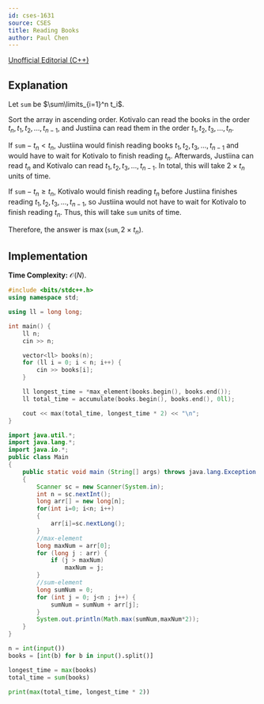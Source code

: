 ```yaml
---
id: cses-1631
source: CSES 
title: Reading Books
author: Paul Chen
---
```


[Unofficial Editorial (C++)](https://codeforces.com/blog/entry/83295)

## Explanation

Let $\texttt{sum}$ be $\sum\limits_{i=1}^n t_i$.

Sort the array in ascending order. Kotivalo can read the books in the order $t_n, t_1, t_2, ..., t_{n-1}$, and Justiina can read them in the order $t_1, t_2, t_3, ..., t_n$. 

If $\texttt{sum} - t_n < t_n$, Justiina would finish reading books $t_1, t_2, t_3, ..., t_{n-1}$ and would have to wait for Kotivalo to finish reading $t_n$. Afterwards, Justiina can read $t_n$ and Kotivalo can read $t_1, t_2, t_3, ..., t_{n-1}$. In total, this will take $2 \times t_n$ units of time.

If $\texttt{sum} - t_n \ge t_n$, Kotivalo would finish reading $t_n$ before Justiina finishes reading $t_1, t_2, t_3, ..., t_{n-1}$, so Justiina would not have to wait for Kotivalo to finish reading $t_n$. Thus, this will take $\texttt{sum}$ units of time.

Therefore, the answer is $\max(\texttt{sum}, 2 \times t_n)$.

## Implementation

**Time Complexity:** $\mathcal O(N)$.
<LanguageSection>
<CPPSection>

```cpp
#include <bits/stdc++.h>
using namespace std;

using ll = long long;

int main() {
	ll n;
	cin >> n;

	vector<ll> books(n);
	for (ll i = 0; i < n; i++) {
		cin >> books[i];
	}

	ll longest_time = *max_element(books.begin(), books.end());
	ll total_time = accumulate(books.begin(), books.end(), 0ll);

	cout << max(total_time, longest_time * 2) << "\n";
}
```
</CPPSection>
<JavaSection>

```java
import java.util.*;
import java.lang.*;
import java.io.*;
public class Main
{
	public static void main (String[] args) throws java.lang.Exception
	{
		Scanner sc = new Scanner(System.in);
		int n = sc.nextInt();
		long arr[] = new long[n];  
		for(int i=0; i<n; i++)  
		{  
			arr[i]=sc.nextLong();  
		}  
		//max-element
		long maxNum = arr[0];
        for (long j : arr) {
            if (j > maxNum)
                maxNum = j;
        }
        //sum-element
        long sumNum = 0;
        for (int j = 0; j<n ; j++) {
        	sumNum = sumNum + arr[j];
        }
        System.out.println(Math.max(sumNum,maxNum*2));
	}
}
```
</JavaSection>
<PySection>

```py
n = int(input())
books = [int(b) for b in input().split()]

longest_time = max(books)
total_time = sum(books)

print(max(total_time, longest_time * 2))
```

</PySection>
</LanguageSection>
